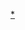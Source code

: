 {{CGroupH|name=GaoGaiGar|desc=勇者王}}<noinclude>[[Category:ACG公共轉換組模板|{{SUBPAGENAME}}]]
[[Category:勇者系列|*]]
</noinclude>
{{CItem|zh-hans:布鲁科;zh-hk:保羅霍特;zh-tw:博爾霍克;|original=ボルフォッグ}}
{{CItem|zh-hans:大布鲁科;zh-hk:超級保羅霍特;zh-tw:大博爾霍克;|original=ビッグボルフォッグ}}
{{CItem|zh-hans:地獄與天堂;zh-hk:風起雲動拳;zh-tw:地獄與天堂;|original=ヘル・アンド・ヘブン}}
{{CItem|zh-hk:露娜·加迪夫·獅子王;zh-tw:露尼·卡迪芙·獅子王;|original=ルネ・カーディフ・獅子王}}
{{CItem|zh-hk:露娜;zh-tw:露尼;|original=ルネ}}
{{CItem|zh-hans:伽利欧;zh-hk:加里昂;zh-tw:克雷恩;|original=ギャレオン，Galeon}}
{{CItem|zh-hans:GaiGar;zh-hk:GaiGar;zh-tw:凱牙;|original=ガイガー，GaiGar}}
{{CItem|zh-hans:GaoGaiGar;zh-hk:GaoGaiGar;zh-tw:我王凱牙;|original=ガオガイガー，GaoGaiGar}}
{{CItem|zh-hans:Star GaoGaiGar;zh-hk:Star GaoGaiGar;zh-tw:星際我王凱牙;|original=スターガオガイガー，Star GaoGaiGar}}
{{CItem|zh-hans:GaoFighGar;zh-hk:GaoFighGar;zh-tw:我王戰牙;|original=ガオファイガー，GaoFighGar}}
{{CItem|zh-hk:王者J;zh-tw:王者傑達;|original=キングジェイダー}}
{{CItem|zh-hk:碧莉瑪他;zh-tw:普莉瑪達;|original=プリマーダ，Primarda}}
{{CItem|zh-hk:Dividing Driver;zh-tw:分割起子;|original=Dividing Driver}}
{{CItem|zh-hk:Final Fusion;zh-tw:終極融合;|original=Final Fusion}}
{{CItem|zh-hk:Zonder;zh-tw:異械;|original=ソルダート}}
{{CItem|zh-hk:飛轉噴射拳;zh-tw:飛拳破壞爆裂;|original=ブロウクンマグナム}}
{{CItem|zh-hk:火鳥聖箭;zh-tw:J-Qarth;|original=}}
{{CGroupF}}